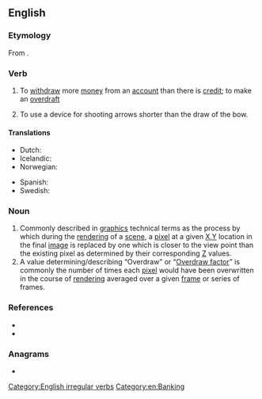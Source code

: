 ==English==

===Etymology===
From {{prefix|over|draw|lang=en}}.

===Verb===
{{en-verb|overdraws|overdrawing|overdrew|overdrawn}}

# To [[withdraw]] more [[money]] from an [[account]] than there is [[credit]]; to make an [[overdraft]]
# {{lb|en|archery}} To use a device for shooting arrows shorter than the draw of the bow.

====Translations====
{{trans-top|withdraw more money from an account than there is credit}}
* Dutch: {{t|nl|in het rood gaan}}
* Icelandic: {{t|is|yfirdraga}}
* Norwegian: {{t|no|overtrekke}}
{{trans-mid}}
* Spanish: {{t+|es|sobregirar}}
* Swedish: {{t+|sv|övertrassera}}
{{trans-bottom}}

===Noun===
{{en-noun}}
# Commonly described in [[graphics]] technical terms as the process by which during the [[rendering]] of a [[scene]], a [[pixel]] at a given [[x-axis|X]],[[y-axis|Y]] location in the final [[image]] is replaced by one which is closer to the view point than the existing pixel as determined by their corresponding [[z-axis|Z]] values.
# A value determining/describing “Overdraw” or “[[Overdraw factor]]” is commonly the number of times each [[pixel]] would have been overwritten in the course of [[rendering]] averaged over a given [[frame]] or series of frames.

===References===
* {{R:Century 1911}}
* {{R:Webster 1913}}

===Anagrams===
* {{anagrams|en|wardrove}}

[[Category:English irregular verbs]]
[[Category:en:Banking]]